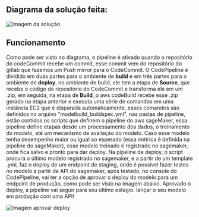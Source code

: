 ## Diagrama da solução feita:

![Imagem da solução](/diagrama_infra.png)

## Funcionamento

Como pode ser visto no diagrama, o pipeline é ativado quando o repositório do codeCommit recebe um commit, esse commit vem do repositório do gitlab que fazemos um Push mirror para o CodeCommit. O CodePipeline é dividido em duas partes para o ambiente de **build** e em três partes para o ambiente de **deploy**, no ambiente de build, ele tem a etapa de **Source**, que recebe o código do repositório do CodeCommit e transforma ele em um .zip, em seguida, na etapa de **Build**, o aws codeBuild recebe esse .zip gerado na etapa anterior e executa uma série de comandos em uma instância EC2 que é disparada automaticamente, esses comandos são definidos no arquivo "modelbuild_buildspec.yml", nas pastas de pipeline, estão contidos os scripts que definem o pipeline do aws sageMaker, essa pipeline define etapas desde um processamento dos dados, o treinamento do modelo, até um mecanismo de avaliação do modelo. Caso esse modelo tenha desempenho maior ou igual ao esperado (essa métrica é definida na pipeline do sageMaker), esse modelo treinado é registrado no sagemaker, onde fica salvo e pronto para dar deploy.
Na pipeline de deploy, o script procura o último modelo registrado no sagemaker, e a partir de um template .yml, faz o deploy de um endpoint de staging, onde é possível fazer testes no modelo a partir da API do sagemaker, após testado, no console do CodePipeline, vai ter a opção de aprovar o deploy do modelo para um endpoint de produção, como pode ser visto na imagem abaixo. Aprovado o deploy, a pipeline vai seguir para seu último estagio: lançar o seu modelo em produção com uma API!

![Imagem aprovar deploy](/model_aprove_sagemaker.png)